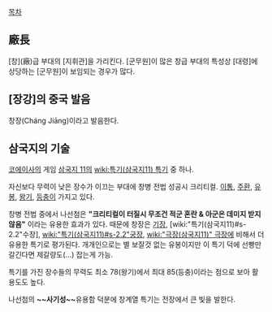 [[목차]]
== 廠長 ==
[창](廠)급 부대의 [지휘관]을 가리킨다. [군무원]이 많은 창급 부대의 특성상 [대령]에 상당하는 [군무원]이 보임되는 경우가 많다.
== [장강]의 중국 발음 ==
창장(Cháng Jiāng)이라고 발음한다.
== 삼국지의 기술 ==
[[코에이]]사의 게임 [[삼국지 11]]의 [[wiki:특기(삼국지11) 특기]] 중 하나. 

자신보다 무력이 낮은 장수가 이끄는 부대에 창병 전법 성공시 크리티컬. [[이통]], [[주환]], [[유봉]], [[왕기]], [[등충]]이 가지고 있다. 

창병 전법 중에서 나선첨은 '''"크리티컬이 터질시 무조건 적군 혼란 & 아군은 데미지 받지 않음"''' 이라는 유용한 효과가 있다. 때문에 창장은 [[기장]], [wiki:"특기(삼국지11)#s-2.2"수장], [[wiki:"특기(삼국지11)#s-2.2"궁장]], [[wiki:"극장(삼국지11)" 극장]]에 비해서 더 유용한 특기로 평가된다. 개개인으로는 별 보잘것 없는 유봉이지만 이 특기 덕에 선빵만 갈긴다면 제갈량도(...) 잡는게 가능.

특기를 가진 장수들의 무력도 최소 78(왕기)에서 최대 85(등충)이라는 점으로 보아 활용도도 높다.

나선첨의 '''~~사기성~~'''유용함 덕분에 창계열 특기는 전장에서 큰 빛을 발한다.
